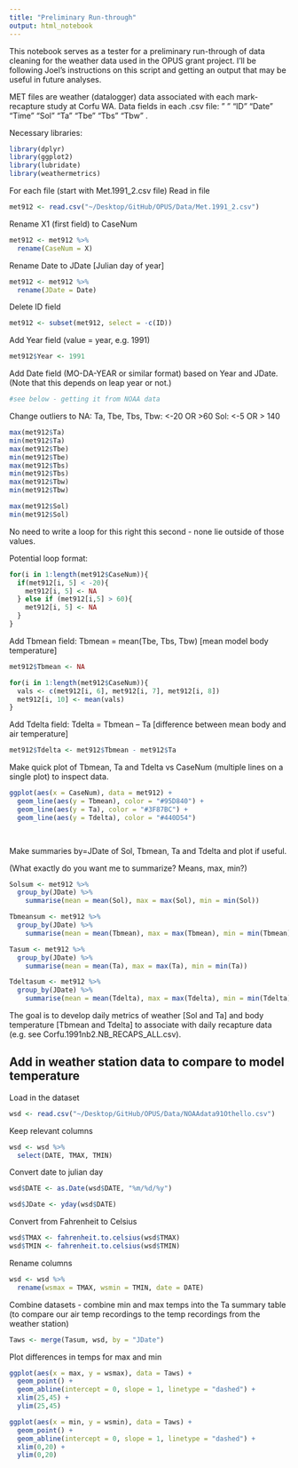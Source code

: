 ```yaml
---
title: "Preliminary Run-through"
output: html_notebook
---
```


This notebook serves as a tester for a preliminary run-through of data cleaning for the weather data used in the OPUS grant project. I'll be following Joel's instructions on this script and getting an output that may be useful in future analyses. 

MET files are weather (datalogger) data associated with each mark-recapture study at Corfu WA.
Data fields in each .csv file:
"    "  “ID” "Date"   "Time"    "Sol"  "Ta"   "Tbe" "Tbs" "Tbw" . 

Necessary libraries:

```r
library(dplyr)
library(ggplot2)
library(lubridate)
library(weathermetrics)
```

For each file (start with Met.1991_2.csv file)
Read in file

```r
met912 <- read.csv("~/Desktop/GitHub/OPUS/Data/Met.1991_2.csv")
```

Rename X1 (first field) to CaseNum

```r
met912 <- met912 %>%
  rename(CaseNum = X)
```

Rename Date to JDate  [Julian day of year]

```r
met912 <- met912 %>%
  rename(JDate = Date)
```

Delete ID field

```r
met912 <- subset(met912, select = -c(ID))
```

Add Year field (value = year, e.g. 1991)

```r
met912$Year <- 1991
```

Add Date field (MO-DA-YEAR or similar format) based on Year and JDate. (Note that this depends on leap year or not.)

```r
#see below - getting it from NOAA data
```

Change outliers to NA:
	Ta, Tbe, Tbs, Tbw: <-20 OR >60
	Sol:  <-5 OR > 140
	
```r
max(met912$Ta)
min(met912$Ta)
max(met912$Tbe)
min(met912$Tbe)
max(met912$Tbs)
min(met912$Tbs)
max(met912$Tbw)
min(met912$Tbw)

max(met912$Sol)
min(met912$Sol)

```
	
No need to write a loop for this right this second - none lie outside of those values. 

Potential loop format: 

```r
for(i in 1:length(met912$CaseNum)){
  if(met912[i, 5] < -20){
    met912[i, 5] <- NA
  } else if (met912[i,5] > 60){
    met912[i, 5] <- NA
  }
}
```

	
Add Tbmean field:  Tbmean = mean(Tbe, Tbs, Tbw)  [mean model body temperature]

```r
met912$Tbmean <- NA

for(i in 1:length(met912$CaseNum)){
  vals <- c(met912[i, 6], met912[i, 7], met912[i, 8])
  met912[i, 10] <- mean(vals)
}
```

Add Tdelta field: Tdelta = Tbmean – Ta  [difference between mean body and air temperature]

```r
met912$Tdelta <- met912$Tbmean - met912$Ta
```

Make quick plot of Tbmean, Ta and Tdelta vs CaseNum (multiple lines on a single plot) to inspect data.

```r
ggplot(aes(x = CaseNum), data = met912) +
  geom_line(aes(y = Tbmean), color = "#95D840") + 
  geom_line(aes(y = Ta), color = "#3F87BC") + 
  geom_line(aes(y = Tdelta), color = "#440D54")

            
```

Make summaries by=JDate of Sol, Tbmean, Ta and Tdelta and plot if useful.

(What exactly do you want me to summarize? Means, max, min?)

```r
Solsum <- met912 %>%
  group_by(JDate) %>%
    summarise(mean = mean(Sol), max = max(Sol), min = min(Sol))

Tbmeansum <- met912 %>%
  group_by(JDate) %>%
    summarise(mean = mean(Tbmean), max = max(Tbmean), min = min(Tbmean))

Tasum <- met912 %>%
  group_by(JDate) %>%
    summarise(mean = mean(Ta), max = max(Ta), min = min(Ta))

Tdeltasum <- met912 %>%
  group_by(JDate) %>%
    summarise(mean = mean(Tdelta), max = max(Tdelta), min = min(Tdelta))
```



The goal is to develop daily metrics of weather [Sol and Ta] and body temperature [Tbmean and Tdelta] to associate with daily recapture data (e.g. see Corfu.1991nb2.NB_RECAPS_ALL.csv).


## Add in weather station data to compare to model temperature

Load in the dataset

```r
wsd <- read.csv("~/Desktop/GitHub/OPUS/Data/NOAAdata91Othello.csv")
```

Keep relevant columns

```r
wsd <- wsd %>%
  select(DATE, TMAX, TMIN)
```

Convert date to julian day 

```r
wsd$DATE <- as.Date(wsd$DATE, "%m/%d/%y")

wsd$JDate <- yday(wsd$DATE)
```

Convert from Fahrenheit to Celsius 

```r
wsd$TMAX <- fahrenheit.to.celsius(wsd$TMAX)
wsd$TMIN <- fahrenheit.to.celsius(wsd$TMIN)
```

Rename columns

```r
wsd <- wsd %>%
  rename(wsmax = TMAX, wsmin = TMIN, date = DATE)
```


Combine datasets - combine min and max temps into the Ta summary table (to compare our air temp recordings to the temp recordings from the weather station)

```r
Taws <- merge(Tasum, wsd, by = "JDate")
```

Plot differences in temps for max and min

```r
ggplot(aes(x = max, y = wsmax), data = Taws) + 
  geom_point() + 
  geom_abline(intercept = 0, slope = 1, linetype = "dashed") + 
  xlim(25,45) + 
  ylim(25,45)
```

```r
ggplot(aes(x = min, y = wsmin), data = Taws) + 
  geom_point() + 
  geom_abline(intercept = 0, slope = 1, linetype = "dashed") + 
  xlim(0,20) + 
  ylim(0,20)
```

